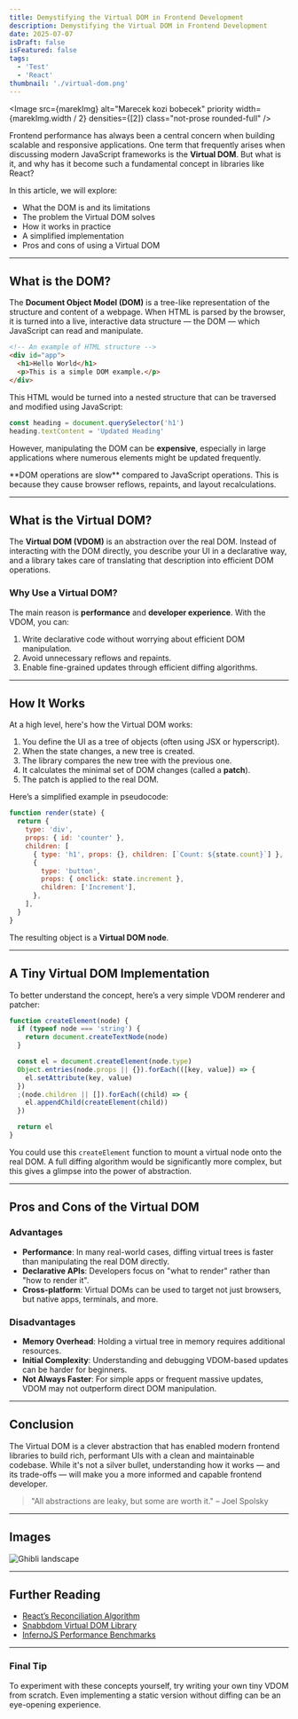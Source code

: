 ```yaml
---
title: Demystifying the Virtual DOM in Frontend Development
description: Demystifying the Virtual DOM in Frontend Development
date: 2025-07-07
isDraft: false
isFeatured: false
tags:
  - 'Test'
  - 'React'
thumbnail: './virtual-dom.png'
---
```




<Image
  src={marekImg}
  alt="Marecek kozi bobecek"
  priority
  width={marekImg.width / 2}
  densities={[2]}
  class="not-prose rounded-full"
/>

Frontend performance has always been a central concern when building scalable and responsive applications. One term that frequently arises when discussing modern JavaScript frameworks is the **Virtual DOM**. But what is it, and why has it become such a fundamental concept in libraries like React?

In this article, we will explore:

- What the DOM is and its limitations
- The problem the Virtual DOM solves
- How it works in practice
- A simplified implementation
- Pros and cons of using a Virtual DOM

---

## What is the DOM?

The **Document Object Model (DOM)** is a tree-like representation of the structure and content of a webpage. When HTML is parsed by the browser, it is turned into a live, interactive data structure — the DOM — which JavaScript can read and manipulate.

```html
<!-- An example of HTML structure -->
<div id="app">
  <h1>Hello World</h1>
  <p>This is a simple DOM example.</p>
</div>
```

This HTML would be turned into a nested structure that can be traversed and modified using JavaScript:

```js
const heading = document.querySelector('h1')
heading.textContent = 'Updated Heading'
```

However, manipulating the DOM can be **expensive**, especially in large applications where numerous elements might be updated frequently.

<Alert intent="tip">
  **DOM operations are slow** compared to JavaScript operations. This is because they
  cause browser reflows, repaints, and layout recalculations.
</Alert>

---

## What is the Virtual DOM?

The **Virtual DOM (VDOM)** is an abstraction over the real DOM. Instead of interacting with the DOM directly, you describe your UI in a declarative way, and a library takes care of translating that description into efficient DOM operations.

### Why Use a Virtual DOM?

The main reason is **performance** and **developer experience**. With the VDOM, you can:

1. Write declarative code without worrying about efficient DOM manipulation.
2. Avoid unnecessary reflows and repaints.
3. Enable fine-grained updates through efficient diffing algorithms.

---

## How It Works

At a high level, here's how the Virtual DOM works:

1. You define the UI as a tree of objects (often using JSX or hyperscript).
2. When the state changes, a new tree is created.
3. The library compares the new tree with the previous one.
4. It calculates the minimal set of DOM changes (called a **patch**).
5. The patch is applied to the real DOM.

Here’s a simplified example in pseudocode:

```js
function render(state) {
  return {
    type: 'div',
    props: { id: 'counter' },
    children: [
      { type: 'h1', props: {}, children: [`Count: ${state.count}`] },
      {
        type: 'button',
        props: { onclick: state.increment },
        children: ['Increment'],
      },
    ],
  }
}
```

The resulting object is a **Virtual DOM node**.

---

## A Tiny Virtual DOM Implementation

To better understand the concept, here’s a very simple VDOM renderer and patcher:

```js
function createElement(node) {
  if (typeof node === 'string') {
    return document.createTextNode(node)
  }

  const el = document.createElement(node.type)
  Object.entries(node.props || {}).forEach(([key, value]) => {
    el.setAttribute(key, value)
  })
  ;(node.children || []).forEach((child) => {
    el.appendChild(createElement(child))
  })

  return el
}
```

You could use this `createElement` function to mount a virtual node onto the real DOM. A full diffing algorithm would be significantly more complex, but this gives a glimpse into the power of abstraction.

---

## Pros and Cons of the Virtual DOM

### Advantages

- **Performance**: In many real-world cases, diffing virtual trees is faster than manipulating the real DOM directly.
- **Declarative APIs**: Developers focus on "what to render" rather than "how to render it".
- **Cross-platform**: Virtual DOMs can be used to target not just browsers, but native apps, terminals, and more.

### Disadvantages

- **Memory Overhead**: Holding a virtual tree in memory requires additional resources.
- **Initial Complexity**: Understanding and debugging VDOM-based updates can be harder for beginners.
- **Not Always Faster**: For simple apps or frequent massive updates, VDOM may not outperform direct DOM manipulation.

---

## Conclusion

The Virtual DOM is a clever abstraction that has enabled modern frontend libraries to build rich, performant UIs with a clean and maintainable codebase. While it's not a silver bullet, understanding how it works — and its trade-offs — will make you a more informed and capable frontend developer.

> "All abstractions are leaky, but some are worth it." – Joel Spolsky

---

## Images

<Image src={bigImg} alt="Ghibli landscape" width={960} densities={[1.5]} />

---

## Further Reading

- [React’s Reconciliation Algorithm](https://reactjs.org/docs/reconciliation.html)
- [Snabbdom Virtual DOM Library](https://github.com/snabbdom/snabbdom)
- [InfernoJS Performance Benchmarks](https://www.infernojs.org/)

---

### Final Tip

To experiment with these concepts yourself, try writing your own tiny VDOM from scratch. Even implementing a static version without diffing can be an eye-opening experience.
